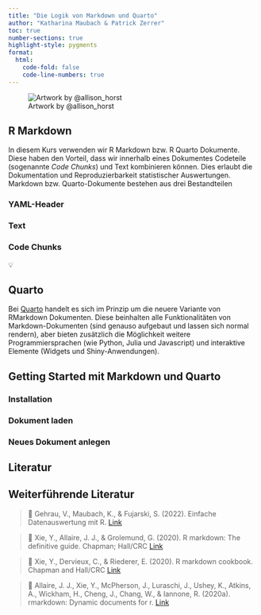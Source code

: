 ```yaml
---
title: "Die Logik von Markdown und Quarto"
author: "Katharina Maubach & Patrick Zerrer"
toc: true
number-sections: true
highlight-style: pygments
format:
  html:
    code-fold: false
    code-line-numbers: true
---
```


![Artwork by @allison_horst](Bilder/R%20Markdown%20Grafik.png)

## R Markdown

In diesem Kurs verwenden wir R Markdown bzw. R Quarto Dokumente. Diese haben den Vorteil, dass wir innerhalb eines Dokumentes Codeteile (sogenannte *Code Chunks*) und Text kombinieren können. Dies erlaubt die Dokumentation und Reproduzierbarkeit statistischer Auswertungen. Markdown bzw. Quarto-Dokumente bestehen aus drei Bestandteilen



### YAML-Header

### Text

### Code Chunks


💡

## Quarto

Bei [Quarto](https://quarto.org/) handelt es sich im Prinzip um die neuere Variante von RMarkdown Dokumenten. Diese beinhalten alle Funktionalitäten von Markdown-Dokumenten (sind genauso aufgebaut und lassen sich normal rendern), aber bieten zusätzlich die Möglichkeit weitere Programmiersprachen (wie Python, Julia und Javascript) und interaktive Elemente (Widgets und Shiny-Anwendungen). 




## Getting Started mit Markdown und Quarto

### Installation 

### Dokument laden

### Neues Dokument anlegen




## Literatur

::: callout-note
## Weiterführende Literatur

> 📖 Gehrau, V., Maubach, K., & Fujarski, S. (2022). Einfache Datenauswertung mit R. [Link](https://link.springer.com/book/10.1007/978-3-658-34285-2)

> 📖 Xie, Y., Allaire, J. J., & Grolemund, G. (2020). R markdown: The definitive guide. Chapman; Hall/CRC [Link](https://bookdown.org/yihui/rmarkdown)

> 📖 Xie, Y., Dervieux, C., & Riederer, E. (2020). R markdown cookbook. Chapman and Hall/CRC [Link](https://bookdown.org/yihui/rmarkdown-cookbook/#ref-R-rmarkdown)

> 📖 Allaire, J. J., Xie, Y., McPherson, J., Luraschi, J., Ushey, K., Atkins, A., Wickham, H., Cheng, J., Chang, W., & Iannone, R. (2020a). rmarkdown: Dynamic documents for r. [Link](https://github.com/rstudio/rmarkdown)
:::
